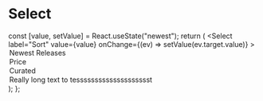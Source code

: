 
<Meta title="Select" component={Select} />

# Select

  const [value, setValue] = React.useState("newest");
  return (
    <Select
      label="Sort"
      value={value}
      onChange={(ev) => setValue(ev.target.value)}
    >
      <option value="newest">Newest Releases</option>
      <option value="price">Price</option>
      <option value="curated">Curated</option>
      <option value="foo">Really long text to tesssssssssssssssssssst</option>
    </Select>
  );
};

<Story name="Default">
  <ManagedSelect />
</Story>
